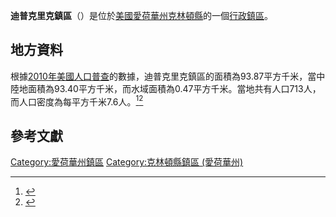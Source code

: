 {{noteTA
|G1=USState
|G2=地名
|G3=Unit
}}
{{Infobox settlement
|official_name            = 迪普克里克鎮區
|native_name = Deep Creek Township
|settlement_type          = [[行政鎮區|行政鎮區]]
|image_skyline            = 
|imagesize                = 
|image_map                = Map highlighting Deep Creek Township, Clinton County, Iowa.svg
|mapsize                  = 250px
|pushpin_map  =USA Iowa
|pushpin_label = 迪普克里克鎮區
|pushpin_label_position   = top
|pushpin_map_caption      = 迪普克里克鎮區在愛荷華州的位置
|subdivision_type         = [[世界政區索引|國家]]
|subdivision_type1        = [[美国州份|州份]]
|subdivision_type2        = [[愛荷華州行政区划|縣]]
|subdivision_name         = [[美国|美国]]
|subdivision_name1        = [[愛荷華州|愛荷華州]]
|subdivision_name2        = [[克林頓縣_(愛荷華州)|克林頓縣]]
|elevation_ft             = 712
|elevation_m              = 217
|timezone                 = [[北美中部時區|北美中部時區]]
|area_total_km2           = 93.87
|area_land_km2            = 93.40
|area_water_km2           = 0.47
|area_total_sq_mi         = 
|area_land_sq_mi          = 
|area_water_sq_mi         = 
|population_as_of         = [[2010年美國人口普查|2010]]
|population_footnotes     = 
|population_total         = 713
|population_density_km2   = auto
|population_density_sq_mi = auto
|utc_offset               = -6
|coordinates              = {{coord|41|49|27|N|90|22|47|W|type:city_region:US-AL_source:GNS-enwiki|display=inline,title}}
| coor_pinpoint           = 
| coordinates_footnotes   = 
|timezone_DST             = CDT
|utc_offset_DST           = -5
|postal_code_type         = [[美國郵區編號|郵區編號]]
|postal_code              = 
|area_code                = {{link-en|电话区号563|Area code 563|563}}
|blank_name = [[地名信息系统|GNIS ID]]
|blank_info = 467691
}}
'''迪普克里克鎮區'''（{{lang-en|Deep Creek Township}}）是位於[[美國|美國]][[愛荷華州|愛荷華州]][[克林頓縣_(愛荷華州)|克林頓縣]]的一個[[行政鎮區|行政鎮區]]。

== 地方資料 ==
根據[[2010年美國人口普查|2010年美國人口普查]]的數據，迪普克里克鎮區的面積為93.87平方千米，當中陸地面積為93.40平方千米，而水域面積為0.47平方千米。當地共有人口713人，而人口密度為每平方千米7.6人。<ref name="GR8">{{cite web|url=http://factfinder2.census.gov|publisher=[[美国人口调查局|美国人口调查局]]|accessdate=2011-05-14|title=American FactFinder}}</ref><ref>{{cite web|url=https://www.citypopulation.de/en/usa/iowa/admin/|title=USA: Iowa (Counties and Townships) - City Population}}</ref>

== 參考文獻 ==
{{reflist}}

{{克林頓縣 (愛荷華州)}}

{{DEFAULTSORT:Deep Creek Township}}
[[Category:愛荷華州鎮區|Category:愛荷華州鎮區]]
[[Category:克林頓縣鎮區_(愛荷華州)|Category:克林頓縣鎮區 (愛荷華州)]]

{{Iowa-geo-stub}}